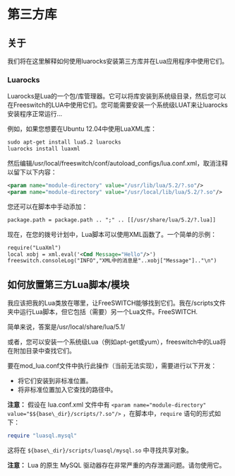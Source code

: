 # 第三方库

## 关于

我们将在这里解释如何使用luarocks安装第三方库并在Lua应用程序中使用它们。

### Luarocks

Luarocks是Lua的一个包/库管理器。它可以将库安装到系统级目录，然后您可以在Freeswitch的LUA中使用它们。您可能需要安装一个系统级LUAT来让luarocks安装程序正常运行...

例如，如果您想要在Ubuntu 12.04中使用LuaXML库：

```xml
sudo apt-get install lua5.2 luarocks
luarocks install luaxml
```

然后编辑/usr/local/freeswitch/conf/autoload\_configs/lua.conf.xml，取消注释以留下以下内容：

```xml
<param name="module-directory" value="/usr/lib/lua/5.2/?.so"/>
<param name="module-directory" value="/usr/local/lib/lua/5.2/?.so"/>
```

您还可以在脚本中手动添加：

```xml
package.path = package.path .. ";" .. [[/usr/share/lua/5.2/?.lua]]
```

现在，在您的拨号计划中，Lua脚本可以使用XML函数了。一个简单的示例：

```xml
require("LuaXml")
local xobj = xml.eval('<Cmd Message="Hello"/>')
freeswitch.consoleLog("INFO","XML中的消息是"..xobj["Message"].."\n")
```

## 如何放置第三方Lua脚本/模块

我应该把我的Lua类放在哪里，让FreeSWITCH能够找到它们。我在/scripts文件夹中运行Lua脚本，但它包括（需要）另一个Lua文件。FreeSWITCH.

简单来说，答案是/usr/local/share/lua/5.1/

或者，您可以安装一个系统级Lua（例如apt-get或yum），freeswitch中的Lua将在附加目录中查找它们。

要在mod\_lua.conf文件中执行此操作（当前无法实现），需要进行以下开发：

* 将它们安装到非标准位置。
* 将非标准位置加入它查找的路径中。

**注意：** 假设在 lua.conf.xml 文件中有 `<param name="module-directory" value="$${base\_dir}/scripts/?.so"/>` ，在脚本中，`require` 语句的形式如下： 

```lua
require "luasql.mysql"
```

这将在 `${base\_dir}/scripts/luasql/mysql.so` 中寻找共享对象。

**注意：** Lua 的原生 MySQL 驱动器存在非常严重的内存泄漏问题。请勿使用它。